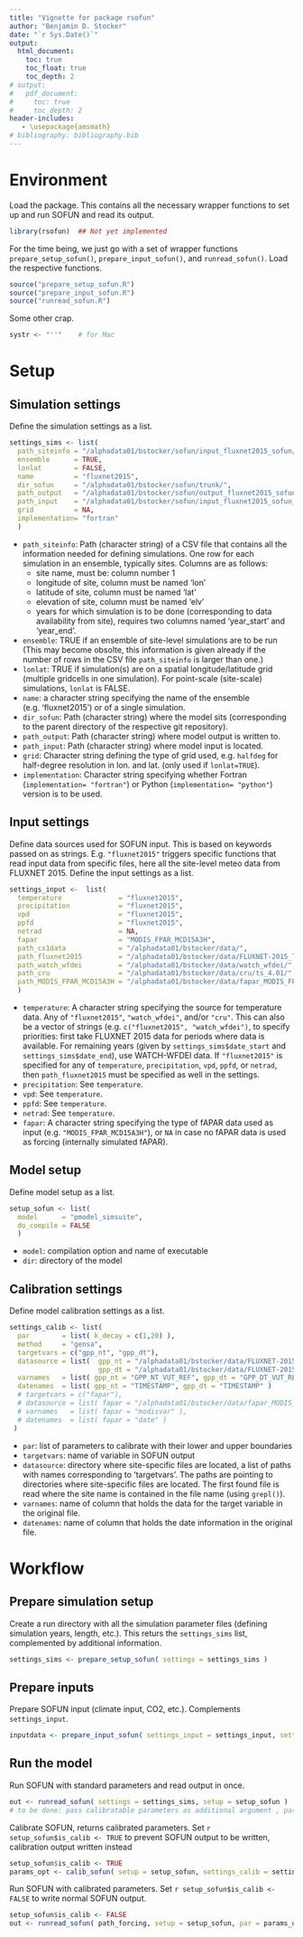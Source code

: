 ```yaml
---
title: "Vignette for package rsofun"
author: "Benjamin D. Stocker"
date: "`r Sys.Date()`"
output:
  html_document:
    toc: true
    toc_float: true
    toc_depth: 2
# output:
#   pdf_document:
#     toc: true
#     toc_depth: 2
header-includes:
   - \usepackage{amsmath}
# bibliography: bibliography.bib
---
```


# Environment

Load the package. This contains all the necessary wrapper functions to set up and run SOFUN and read its output. 
```r
library(rsofun)  ## Not yet implemented
```

For the time being, we just go with a set of wrapper functions `prepare_setup_sofun()`, `prepare_input_sofun()`, and `runread_sofun()`. Load the respective functions.
```r
source("prepare_setup_sofun.R")
source("prepare_input_sofun.R")
source("runread_sofun.R")
```

Some other crap.
```r
systr <- "''"    # for Mac
```

# Setup
## Simulation settings
Define the simulation settings as a list.
```r
settings_sims <- list( 
  path_siteinfo = "/alphadata01/bstocker/sofun/input_fluxnet2015_sofun/siteinfo_fluxnet2015_sofun+whc.csv",
  ensemble      = TRUE,
  lonlat        = FALSE,
  name          = "fluxnet2015",
  dir_sofun     = "/alphadata01/bstocker/sofun/trunk/",
  path_output   = "/alphadata01/bstocker/sofun/output_fluxnet2015_sofun_TEST/",
  path_input    = "/alphadata01/bstocker/sofun/input_fluxnet2015_sofun_TEST/",
  grid          = NA,
  implementation= "fortran"
  )
```

- `path_siteinfo`: Path (character string) of a CSV file that contains all the information needed for defining simulations. One row for each simulation in an ensemble, typically sites. Columns are as follows:
    - site name, must be: column number 1 
    - longitude of site, column must be named 'lon'
    - latitude of site, column must be named 'lat'
    - elevation of site, column must be named 'elv'
    - years for which simulation is to be done (corresponding to data availability from site), 
      requires two columns named 'year_start' and 'year_end'.
- `ensemble`: TRUE if an ensemble of site-level simulations are to be run (This may become obsolte, this information is given already if the number of rows in the CSV file `path_siteinfo` is larger than one.)
- `lonlat`: TRUE if simulation(s) are on a spatial longitude/latitude grid (multiple gridcells in one simulation). For point-scale (site-scale) simulations, `lonlat` is FALSE.
- `name`: a character string specifying the name of the ensemble (e.g. 'fluxnet2015') or of a single simulation.
- `dir_sofun`: Path (character string) where the model sits (corresponding to the parent directory of the respective git repository).
- `path_output`: Path (character string) where model output is written to.
- `path_input`: Path (character string) where model input is located. 
- `grid`: Character string defining the type of grid used, e.g. `halfdeg` for half-degree resolution in lon. and lat. (only used if `lonlat=TRUE`).
- `implementation`: Character string specifying whether Fortran (`implementation= "fortran"`) or Python (`implementation= "python"`) version is to be used.

## Input settings
Define data sources used for SOFUN input. This is based on keywords passed on as strings. E.g. `"fluxnet2015"` triggers specific functions that read input data from specific files, here all the site-level meteo data from FLUXNET 2015. Define the input settings as a list.
```r
settings_input <-  list( 
  temperature              = "fluxnet2015",
  precipitation            = "fluxnet2015",
  vpd                      = "fluxnet2015",
  ppfd                     = "fluxnet2015",
  netrad                   = NA,
  fapar                    = "MODIS_FPAR_MCD15A3H",
  path_cx1data             = "/alphadata01/bstocker/data/",
  path_fluxnet2015         = "/alphadata01/bstocker/data/FLUXNET-2015_Tier1/20160128/point-scale_none_1d/original/unpacked/",
  path_watch_wfdei         = "/alphadata01/bstocker/data/watch_wfdei/",
  path_cru                 = "/alphadata01/bstocker/data/cru/ts_4.01/",
  path_MODIS_FPAR_MCD15A3H = "/alphadata01/bstocker/data/fapar_MODIS_FPAR_MCD15A3H_fluxnet2015_gee_subset/"
  )
```

- `temperature`: A character string specifying the source for temperature data. Any of `"fluxnet2015"`, `"watch_wfdei"`, and/or `"cru"`. This can also be a vector of strings (e.g. `c("fluxnet2015", "watch_wfdei")`, to specify priorities: first take FLUXNET 2015 data for periods where data is available. For remaining years (given by `settings_sims$date_start` and `settings_sims$date_end`), use WATCH-WFDEI data. If `"fluxnet2015"` is specified for any of `temperature`, `precipitation`, `vpd`, `ppfd`, or `netrad`, then `path_fluxnet2015` must be specified as well in the settings.
- `precipitation`: See `temperature`.
- `vpd`: See `temperature`.
- `ppfd`: See `temperature`.
- `netrad`: See `temperature`.
- `fapar`: A character string specifying the type of fAPAR data used as input (e.g. `"MODIS_FPAR_MCD15A3H"`), or `NA` in case no fAPAR data is used as forcing (internally simulated fAPAR).

## Model setup
Define model setup as a list.
```r
setup_sofun <- list( 
  model      = "pmodel_simsuite",
  do_compile = FALSE
  )
```

- `model`: compilation option and name of executable 
- `dir`: directory of the model

## Calibration settings
Define model calibration settings as a list.
```r
settings_calib <- list( 
  par        = list( k_decay = c(1,20) ),
  method     = "gensa",
  targetvars = c("gpp_nt", "gpp_dt"),
  datasource = list(  gpp_nt = "/alphadata01/bstocker/data/FLUXNET-2015_Tier1/20160128/point-scale_none_1d/original/unpacked/",
                      gpp_dt = "/alphadata01/bstocker/data/FLUXNET-2015_Tier1/20160128/point-scale_none_1d/original/unpacked/" ),
  varnames   = list( gpp_nt = "GPP_NT_VUT_REF", gpp_dt = "GPP_DT_VUT_REF" ),
  datenames  = list( gpp_nt = "TIMESTAMP", gpp_dt = "TIMESTAMP" )
  # targetvars = c("fapar"),
  # datasource = list( fapar = "/alphadata01/bstocker/data/fapar_MODIS_FPAR_MCD15A3H_fluxnet2015_gee_subset/" ),
  # varnames   = list( fapar = "modisvar" ),
  # datenames  = list( fapar = "date" )
 )
```

- `par`: list of parameters to calibrate with their lower and upper boundaries
- `targetvars`: name of variable in SOFUN output
- `datasource`: directory where site-specific files are located, a list of paths with names corresponding to 'targetvars'. The paths are pointing to directories where site-specific files are located. The first found file is read where the site name is contained in the file name (using `grepl()`).
- `varnames`: name of column that holds the data for the target variable in the original file.
- `datenames`: name of column that holds the date information in the original file.


# Workflow

## Prepare simulation setup
Create a run directory with all the simulation parameter files (defining simulation years, length, etc.). This returs the `settings_sims` list, complemented by additional information.
```r
settings_sims <- prepare_setup_sofun( settings = settings_sims )
```

## Prepare inputs
Prepare SOFUN input (climate input, CO2, etc.). Complements `settings_input`.
```r
inputdata <- prepare_input_sofun( settings_input = settings_input, settings_sims = settings_sims )
```

## Run the model
Run SOFUN with standard parameters and read output in once.
```r
out <- runread_sofun( settings = settings_sims, setup = setup_sofun )  
# to be done: pass calibratable parameters as additional argument , par = list( k_decay = 4.0 )
```

Calibrate SOFUN, returns calibrated parameters. Set `r setup_sofun$is_calib <- TRUE` to prevent SOFUN output to be written, calibration output written instead
```r
setup_sofun$is_calib <- TRUE
params_opt <- calib_sofun( setup = setup_sofun, settings_calib = settings_calib, settings_sims = settings_sims )
```

Run SOFUN with calibrated parameters. Set `r setup_sofun$is_calib <- FALSE` to write normal SOFUN output.
```r
setup_sofun$is_calib <- FALSE
out <- runread_sofun( path_forcing, setup = setup_sofun, par = params_opt )
```

